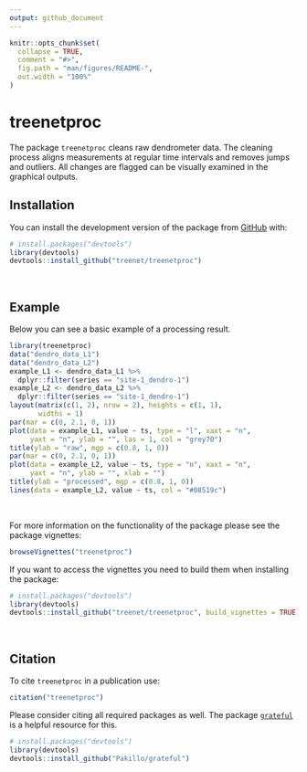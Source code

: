```yaml
---
output: github_document
---
```


<!-- README.md is generated from README.Rmd. Please edit that file -->

```r
knitr::opts_chunk$set(
  collapse = TRUE,
  comment = "#>",
  fig.path = "man/figures/README-",
  out.width = "100%"
)
```
# treenetproc

<!-- badges: start -->
<!-- badges: end -->

The package `treenetproc` cleans raw dendrometer data. The cleaning process 
aligns measurements at regular time intervals and removes jumps and outliers.
All changes are flagged can be visually examined in the graphical outputs.

## Installation

You can install the development version of the package from 
[GitHub](https://github.com/) with:

``` r
# install.packages("devtools")
library(devtools)
devtools::install_github("treenet/treenetproc")
```
<br>


## Example

Below you can see a basic example of a processing result. 

```r
library(treenetproc)
data("dendro_data_L1")
data("dendro_data_L2")
example_L1 <- dendro_data_L1 %>% 
  dplyr::filter(series == "site-1_dendro-1")
example_L2 <- dendro_data_L2 %>% 
  dplyr::filter(series == "site-1_dendro-1")
layout(matrix(c(1, 2), nrow = 2), heights = c(1, 1),
       widths = 1)
par(mar = c(0, 2.1, 0, 1))
plot(data = example_L1, value ~ ts, type = "l", xaxt = "n", 
     yaxt = "n", ylab = "", las = 1, col = "grey70")
title(ylab = "raw", mgp = c(0.8, 1, 0))
par(mar = c(0, 2.1, 0, 1))
plot(data = example_L2, value ~ ts, type = "n", xaxt = "n", 
     yaxt = "n", ylab = "", xlab = "")
title(ylab = "processed", mgp = c(0.8, 1, 0))
lines(data = example_L2, value ~ ts, col = "#08519c")
```
<br>

For more information on the functionality of the package please see the 
package vignettes:

```r
browseVignettes("treenetproc")
```
If you want to access the vignettes you need to build them when installing
the package:

``` r
# install.packages("devtools")
library(devtools)
devtools::install_github("treenet/treenetproc", build_vignettes = TRUE)
```
<br>


## Citation
To cite `treenetproc` in a publication use:

```r
citation("treenetproc")
```

Please consider citing all required packages as well. The package 
[`grateful`](https://github.com/Pakillo/grateful) is a helpful resource for 
this.

```r
# install.packages("devtools")
library(devtools)
devtools::install_github("Pakillo/grateful")
```
